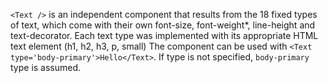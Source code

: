 `<Text />` is an independent component that results from the 18 fixed types of text, which come with
their own font-size, font-weight\*, line-height and text-decorator. Each text type was implemented
with its appropriate HTML text element (h1, h2, h3, p, small) The component can be used with
`<Text type='body-primary'>Hello</Text>`. If type is not specified, `body-primary` type is assumed.

